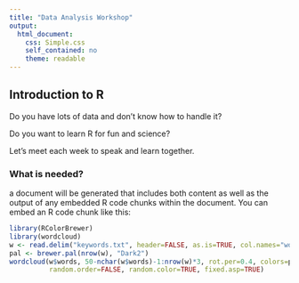 ```yaml
---
title: "Data Analysis Workshop"
output:
  html_document:
    css: Simple.css
    self_contained: no
    theme: readable
---
```


## Introduction to R
Do you have lots of data and don't know how to handle it?

Do you want to learn R for fun and science?

Let's meet each week to speak and learn together.

### What is needed?
a document will be generated that includes both content as well as the output of any embedded R code chunks within the document. You can embed an R code chunk like this:

```r
library(RColorBrewer)
library(wordcloud)
w <- read.delim("keywords.txt", header=FALSE, as.is=TRUE, col.names="words")
pal <- brewer.pal(nrow(w), "Dark2")
wordcloud(w$words, 50-nchar(w$words)-1:nrow(w)*3, rot.per=0.4, colors=pal[-1],
          random.order=FALSE, random.color=TRUE, fixed.asp=TRUE)
```

